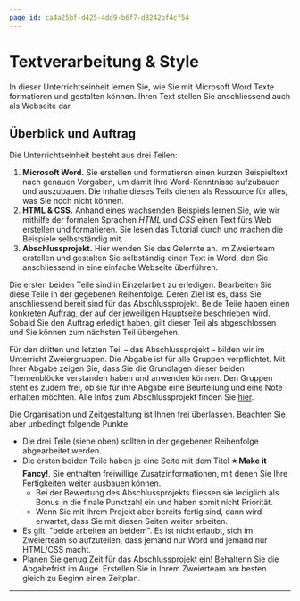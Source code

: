 ```yaml
---
page_id: ca4a25bf-d425-4dd9-b6f7-d8242bf4cf54
---
```


# Textverarbeitung & Style
In dieser Unterrichtseinheit lernen Sie, wie Sie mit Microsoft Word Texte formatieren und gestalten können. Ihren Text stellen Sie anschliessend auch als Webseite dar.

## Überblick und Auftrag
Die Unterrichtseinheit besteht aus drei Teilen:
1. **Microsoft Word.** Sie erstellen und formatieren einen kurzen Beispieltext nach genauen Vorgaben, um damit Ihre Word-Kenntnisse aufzubauen und auszubauen. Die Inhalte dieses Teils dienen als Ressource für alles, was Sie noch nicht können.
2. **HTML & CSS.** Anhand eines wachsenden Beispiels lernen Sie, wie wir mithilfe der formalen Sprachen _HTML_ und _CSS_ einen Text fürs Web erstellen und formatieren. Sie lesen das Tutorial durch und machen die Beispiele selbstständig mit.
3. **Abschlussprojekt.** Hier wenden Sie das Gelernte an. Im Zweierteam erstellen und gestalten Sie selbständig einen Text in Word, den Sie anschliessend in eine einfache Webseite überführen.

Die ersten beiden Teile sind in Einzelarbeit zu erledigen. Bearbeiten Sie diese Teile in der gegebenen Reihenfolge. Deren Ziel ist es, dass Sie anschliessend bereit sind für das Abschlussprojekt. Beide Teile haben einen konkreten Auftrag, der auf der jeweiligen Hauptseite beschrieben wird. Sobald Sie den Auftrag erledigt haben, gilt dieser Teil als abgeschlossen und Sie können zum nächsten Teil übergehen.

Für den dritten und letzten Teil – das Abschlussprojekt – bilden wir im Unterricht Zweiergruppen. Die Abgabe ist für alle Gruppen verpflichtet. Mit Ihrer Abgabe zeigen Sie, dass Sie die Grundlagen dieser beiden Themenblöcke verstanden haben und anwenden können. Den Gruppen steht es zudem frei, ob sie für ihre Abgabe eine Beurteilung und eine Note erhalten möchten. Alle Infos zum Abschlussprojekt finden Sie [hier](./Abschlussprojekt).

Die Organisation und Zeitgestaltung ist Ihnen frei überlassen. Beachten Sie aber unbedingt folgende Punkte:
- Die drei Teile (siehe oben) sollten in der gegebenen Reihenfolge abgearbeitet werden.
- Die ersten beiden Teile haben je eine Seite mit dem Titel __⭐️ Make it Fancy!__. Sie enthalten freiwillige Zusatzinformationen, mit denen Sie Ihre Fertigkeiten weiter ausbauen können. 
  * Bei der Bewertung des Abschlussprojekts fliessen sie lediglich als Bonus in die finale Punktzahl ein und haben somit nicht Priorität.
  * Wenn Sie mit Ihrem Projekt aber bereits fertig sind, dann wird erwartet, dass Sie mit diesen Seiten weiter arbeiten.
- Es gilt: "beide arbeiten an beidem". Es ist nicht erlaubt, sich im Zweierteam so aufzuteilen, dass jemand nur Word und jemand nur HTML/CSS macht.
- Planen Sie genug Zeit für das Abschlussprojekt ein! Behaltenn Sie die Abgabefrist im Auge. Erstellen Sie in Ihrem Zweierteam am besten gleich zu Beginn einen Zeitplan.

---